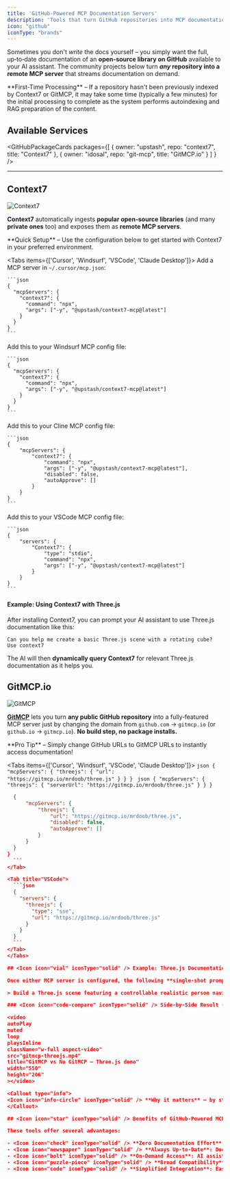 ```yaml
---
title: 'GitHub-Powered MCP Documentation Servers'
description: 'Tools that turn GitHub repositories into MCP documentation servers'
icon: "github"
iconType: "brands"
---
```



Sometimes you don't *write* the docs yourself – you simply want the full, up‑to‑date documentation of an **open‑source library on GitHub** available to your AI assistant. The community projects below turn **_any_ repository into a remote MCP server** that streams documentation on demand.

<Callout type="warning">
  <Icon icon="clock" iconType="solid" /> **First-Time Processing** – If a repository hasn't been previously indexed by Context7 or GitMCP, it may take some time (typically a few minutes) for the initial processing to complete as the system performs autoindexing and RAG preparation of the content.
</Callout>

## <Icon icon="toolbox" iconType="solid" /> Available Services

<GitHubPackageCards
  packages={[
    {
      owner: "upstash",
      repo: "context7",
      title: "Context7"
    },
    {
      owner: "idosal",
      repo: "git-mcp",
      title: "GitMCP.io"
    }
  ]
  }
/>

---

## <Icon icon="rocket" iconType="solid" /> Context7

![Context7](https://context7.com/opengraph-image.png?fcbbae99526c7ed1)


**Context7** automatically ingests **popular open‑source libraries** (and many **private ones** too) and exposes them as **remote MCP servers**.

<Callout type="info">
  <Icon icon="bolt" iconType="solid" /> **Quick Setup** – Use the configuration below to get started with Context7 in your preferred environment.
</Callout>

<Tabs items={['Cursor', 'Windsurf', 'VSCode', 'Claude Desktop']}>
  <Tab title="Cursor">
    Add a MCP server in `~/.cursor/mcp.json`:

    ```json
    {
      "mcpServers": {
        "context7": {
          "command": "npx",
          "args": ["-y", "@upstash/context7-mcp@latest"]
        }
      }
    }
    ```
  </Tab>
  <Tab title="Windsurf">
    Add this to your Windsurf MCP config file:

    ```json
    {
      "mcpServers": {
        "context7": {
          "command": "npx",
          "args": ["-y", "@upstash/context7-mcp@latest"]
        }
      }
    }
    ```
  </Tab>
  <Tab title="Cline">
    Add this to your Cline MCP config file:

    ```json
    {
        "mcpServers": {
            "context7": {
                "command": "npx",
                "args": ["-y", "@upstash/context7-mcp@latest"],
                "disabled": false,
                "autoApprove": []
            }
        }
    }
    ```
  </Tab>
  <Tab title="VSCode">
    Add this to your VSCode MCP config file:

    ```json
    {
        "servers": {
            "Context7": {
                "type": "stdio",
                "command": "npx",
                "args": ["-y", "@upstash/context7-mcp@latest"]
            }
        }
    }
    ```
  </Tab>
</Tabs>

#### <Icon icon="lightbulb" iconType="solid" /> Example: Using Context7 with Three.js

After installing Context7, you can prompt your AI assistant to use Three.js documentation like this:

```
Can you help me create a basic Three.js scene with a rotating cube?
Use context7
```

The AI will then **dynamically query Context7** for relevant Three.js documentation as it helps you.

## <Icon icon="code-branch" iconType="solid" /> GitMCP.io

![GitMCP](https://gitmcp.io/img/OG.png)

[**GitMCP**](https://gitmcp.io) lets you turn **any public GitHub repository** into a fully‑featured MCP server just by changing the domain from `github.com` → `gitmcp.io` (or `github.io` → `gitmcp.io`).  **No build step, no package installs.**

<Callout type="tip">
  <Icon icon="wand-magic-sparkles" iconType="solid" /> **Pro Tip** – Simply change GitHub URLs to GitMCP URLs to instantly access documentation!
</Callout>

<Tabs items={['Cursor', 'Windsurf', 'VSCode', 'Claude Desktop']}>
  <Tab title="Cursor">
    ```json
    {
      "mcpServers": {
        "threejs": {
          "url": "https://gitmcp.io/mrdoob/three.js"
        }
      }
    }
    ```
  </Tab>
  <Tab title="Windsurf">
    ```json
    {
      "mcpServers": {
        "threejs": {
          "serverUrl": "https://gitmcp.io/mrdoob/three.js"
        }
      }
    }
    ```
  </Tab>
  <Tab title="Cline">
  ```json
    {
        "mcpServers": {
            "threejs": {
                "url": "https://gitmcp.io/mrdoob/three.js",
                "disabled": false,
                "autoApprove": []
            }
        }
    }
}
    ```
 </Tab>

  <Tab title="VSCode">
    ```json
    {
      "servers": {
        "threejs": {
          "type": "sse",
          "url": "https://gitmcp.io/mrdoob/three.js"
        }
      }
    }
    ```
  </Tab>
</Tabs>

## <Icon icon="vial" iconType="solid" /> Example: Three.js Documentation

Once either MCP server is configured, the following **single‑shot prompt** in Cursor + Claude illustrates the improvement:

> Build a Three.js scene featuring a controllable realistic person navigating a textured dynamic urban environment with realistic lighting and subtle bloom effects. Ensure keyboard controls (WASD) for movement.

### <Icon icon="code-compare" iconType="solid" /> Side‑by‑Side Result (GitMCP vs. No GitMCP)

<video
  autoPlay
  muted
  loop
  playsInline
  className="w-full aspect-video"
  src="gitmcp-threejs.mp4"
  title="GitMCP vs No GitMCP – Three.js demo"
  width="550"
  height="206"
></video>

<Callout type="info">
  <Icon icon="info-circle" iconType="solid" /> **Why it matters** – by streaming the full Three.js documentation on demand, GitMCP gives the LLM precise API details (e.g. `GLTFLoader`, `DirectionalLight.castShadow`, `EffectComposer`) that would otherwise be unavailable or outdated, resulting in dramatically higher‑quality code generation.
</Callout>

## <Icon icon="star" iconType="solid" /> Benefits of GitHub-Powered MCP Servers

These tools offer several advantages:

- <Icon icon="check" iconType="solid" /> **Zero Documentation Effort**: Use existing documentation from any GitHub repository
- <Icon icon="newspaper" iconType="solid" /> **Always Up-to-Date**: Documentation is pulled directly from the latest repository version
- <Icon icon="bolt" iconType="solid" /> **On-Demand Access**: AI assistants query only what they need when they need it
- <Icon icon="puzzle-piece" iconType="solid" /> **Broad Compatibility**: Works with virtually any open-source project on GitHub
- <Icon icon="code" iconType="solid" /> **Simplified Integration**: Easy to add to your IDE or AI assistant 